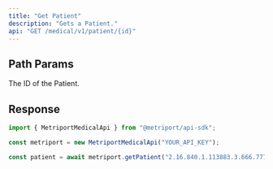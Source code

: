 ```yaml
---
title: "Get Patient"
description: "Gets a Patient."
api: "GET /medical/v1/patient/{id}"
---
```


## Path Params

<ParamField path="id" type="string" required>
  The ID of the Patient.
</ParamField>

## Response

<Snippet file="patient-response.mdx" />

<ResponseExample>

```javascript Metriport SDK
import { MetriportMedicalApi } from "@metriport/api-sdk";

const metriport = new MetriportMedicalApi("YOUR_API_KEY");

const patient = await metriport.getPatient("2.16.840.1.113883.3.666.777");
```

</ResponseExample>

<Snippet file="patient-response-json.mdx" />
